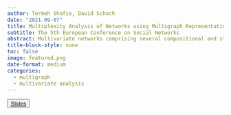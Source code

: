 ```yaml
---
author: Termeh Shafie, David Schoch
date: "2021-09-07"
title: Multiplexity Analysis of Networks using Multigraph Representations
subtitle: The 5th European Conference on Social Networks
abstract: Multivariate networks comprising several compositional and structural variables can be represented as multigraphs by various forms of aggregations based on vertex attributes. We propose a framework to perform exploratory and confirmatory multiplexity analysis of aggregated multigraphs in order to find relevant associations between vertex and edge attributes. The exploration is performed by comparing the frequencies of the different edges within and between aggregated vertex categories, while the confirmatory analysis is performed using derived complexity or multiplexity statistics under different random multigraph models. These statistics are defined by the distribution of edge multiplicities and provide information on the covariation and dependencies of different edges given vertex attributes. The presented approach highlights the need to further analyse and model structural dependencies with respect to edge entrainment. We illustrate the approach by applying it on a well known multivariate network dataset which has previously been analysed in the context of multiplexity.
title-block-style: none
toc: false
image: featured.png
date-format: medium
categories:
  - multigraph
  - multivariate analysis
---
```


<button type="button" class="btn btn-outline-success">
<a href="/talks/EUSN2021/EUSN2021_talk.pdf" target="_blank">Slides</a></button>

